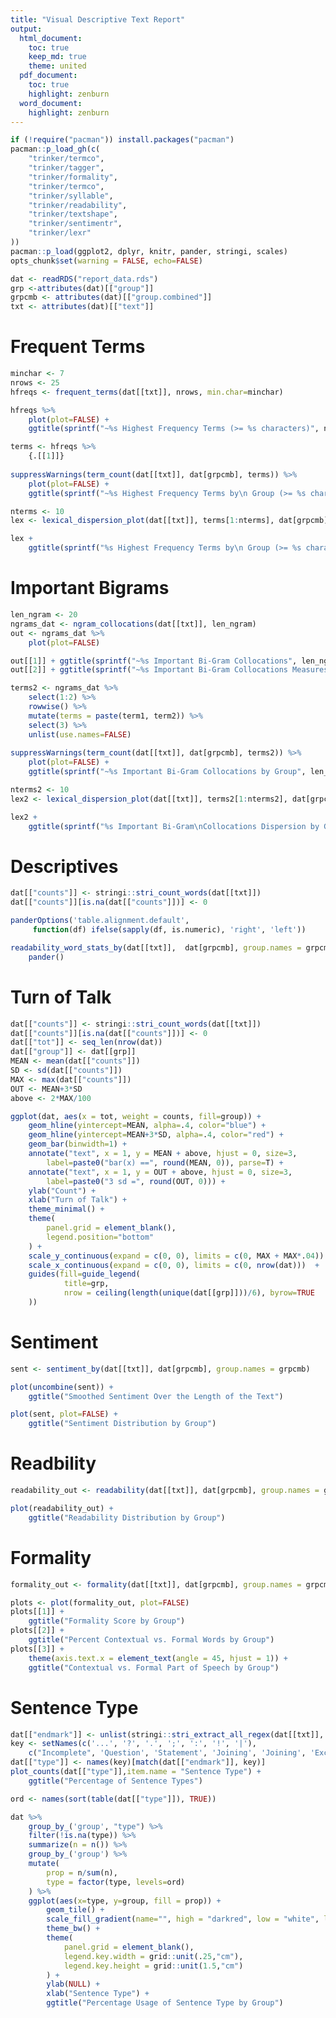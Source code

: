 ```yaml
---
title: "Visual Descriptive Text Report"
output:
  html_document:
    toc: true
    keep_md: true     
    theme: united
  pdf_document:
    toc: true
    highlight: zenburn
  word_document:
    highlight: zenburn
---
```


```r
if (!require("pacman")) install.packages("pacman")
pacman::p_load_gh(c(
    "trinker/termco", 
    "trinker/tagger", 
    "trinker/formality",
    "trinker/termco",
    "trinker/syllable", 
    "trinker/readability",
    "trinker/textshape",    
    "trinker/sentimentr",
    "trinker/lexr"
))
pacman::p_load(ggplot2, dplyr, knitr, pander, stringi, scales)
opts_chunk$set(warning = FALSE, echo=FALSE)
```


```r
dat <- readRDS("report_data.rds")
grp <-attributes(dat)[["group"]]
grpcmb <- attributes(dat)[["group.combined"]]
txt <- attributes(dat)[["text"]]
````


# Frequent Terms

```r
minchar <- 7
nrows <- 25
hfreqs <- frequent_terms(dat[[txt]], nrows, min.char=minchar) 

hfreqs %>%
    plot(plot=FALSE) +
    ggtitle(sprintf("~%s Highest Frequency Terms (>= %s characters)", nrows, minchar))
```


```r
terms <- hfreqs %>%
    {.[[1]]}
    
suppressWarnings(term_count(dat[[txt]], dat[grpcmb], terms)) %>%
    plot(plot=FALSE) +
    ggtitle(sprintf("~%s Highest Frequency Terms by\n Group (>= %s characters)", nrows, minchar))
```

```r
nterms <- 10
lex <- lexical_dispersion_plot(dat[[txt]], terms[1:nterms], dat[grpcmb], plot=FALSE)

lex + 
    ggtitle(sprintf("%s Highest Frequency Terms by\n Group (>= %s characters)", nterms, minchar))
```

# Important Bigrams

```r
len_ngram <- 20
ngrams_dat <- ngram_collocations(dat[[txt]], len_ngram)
out <- ngrams_dat %>%
    plot(plot=FALSE)

out[[1]] + ggtitle(sprintf("~%s Important Bi-Gram Collocations", len_ngram))
out[[2]] + ggtitle(sprintf("~%s Important Bi-Gram Collocations Measures", len_ngram))
```


```r
terms2 <- ngrams_dat %>%
    select(1:2) %>%
    rowwise() %>%
    mutate(terms = paste(term1, term2)) %>%
    select(3) %>%
    unlist(use.names=FALSE)
    
suppressWarnings(term_count(dat[[txt]], dat[grpcmb], terms2)) %>%
    plot(plot=FALSE) +
    ggtitle(sprintf("~%s Important Bi-Gram Collocations by Group", len_ngram))
```

```r
nterms2 <- 10
lex2 <- lexical_dispersion_plot(dat[[txt]], terms2[1:nterms2], dat[grpcmb], plot=FALSE)

lex2 + 
    ggtitle(sprintf("%s Important Bi-Gram\nCollocations Dispersion by Group", nterms, minchar))
```

# Descriptives

```r
dat[["counts"]] <- stringi::stri_count_words(dat[[txt]])
dat[["counts"]][is.na(dat[["counts"]])] <- 0

panderOptions('table.alignment.default',
     function(df) ifelse(sapply(df, is.numeric), 'right', 'left'))

readability_word_stats_by(dat[[txt]],  dat[grpcmb], group.names = grpcmb) %>%
    pander()
```

# Turn of Talk

```r
dat[["counts"]] <- stringi::stri_count_words(dat[[txt]])
dat[["counts"]][is.na(dat[["counts"]])] <- 0
dat[["tot"]] <- seq_len(nrow(dat))
dat[["group"]] <- dat[[grp]]
MEAN <- mean(dat[["counts"]])
SD <- sd(dat[["counts"]])
MAX <- max(dat[["counts"]])
OUT <- MEAN+3*SD
above <- 2*MAX/100

ggplot(dat, aes(x = tot, weight = counts, fill=group)) +
    geom_hline(yintercept=MEAN, alpha=.4, color="blue") +
    geom_hline(yintercept=MEAN+3*SD, alpha=.4, color="red") +    
    geom_bar(binwidth=1) +
    annotate("text", x = 1, y = MEAN + above, hjust = 0, size=3,
        label=paste0("bar(x) ==", round(MEAN, 0)), parse=T) +
    annotate("text", x = 1, y = OUT + above, hjust = 0, size=3,
        label=paste0("3 sd =", round(OUT, 0))) +    
    ylab("Count") +
    xlab("Turn of Talk") + 
    theme_minimal() +
    theme(
        panel.grid = element_blank(),
        legend.position="bottom"
    ) + 
    scale_y_continuous(expand = c(0, 0), limits = c(0, MAX + MAX*.04))  +
    scale_x_continuous(expand = c(0, 0), limits = c(0, nrow(dat)))  +    
    guides(fill=guide_legend(
            title=grp,
            nrow = ceiling(length(unique(dat[[grp]]))/6), byrow=TRUE
    )) 
```


# Sentiment


```r
sent <- sentiment_by(dat[[txt]], dat[grpcmb], group.names = grpcmb)

plot(uncombine(sent)) +
    ggtitle("Smoothed Sentiment Over the Length of the Text")
```

```r
plot(sent, plot=FALSE) +
    ggtitle("Sentiment Distribution by Group")
```


# Readbility

```r
readability_out <- readability(dat[[txt]], dat[grpcmb], group.names = grpcmb)

plot(readability_out) +
    ggtitle("Readability Distribution by Group")
```

# Formality

```r
formality_out <- formality(dat[[txt]], dat[grpcmb], group.names = grpcmb)

plots <- plot(formality_out, plot=FALSE) 
plots[[1]] + 
    ggtitle("Formality Score by Group")
plots[[2]] + 
    ggtitle("Percent Contextual vs. Formal Words by Group")
plots[[3]] + 
    theme(axis.text.x = element_text(angle = 45, hjust = 1)) + 
    ggtitle("Contextual vs. Formal Part of Speech by Group")
```


# Sentence Type

```r
dat[["endmark"]] <- unlist(stringi::stri_extract_all_regex(dat[[txt]], "((\\.{3})|([?.;:!|]))$"))
key <- setNames(c('...', '?', '.', ';', ':', '!', '|'), 
    c("Incomplete", 'Question', 'Statement', 'Joining', 'Joining', 'Exclamation', 'Incomplete'))
dat[["type"]] <- names(key)[match(dat[["endmark"]], key)]
plot_counts(dat[["type"]],item.name = "Sentence Type") + 
    ggtitle("Percentage of Sentence Types")
```

```r
ord <- names(sort(table(dat[["type"]]), TRUE))

dat %>%
    group_by_('group', "type") %>%
    filter(!is.na(type)) %>%
    summarize(n = n()) %>%
    group_by_('group') %>%
    mutate(
        prop = n/sum(n),
        type = factor(type, levels=ord)
    ) %>%
    ggplot(aes(x=type, y=group, fill = prop)) +
        geom_tile() +
        scale_fill_gradient(name="", high = "darkred", low = "white", label = scales::percent) +
        theme_bw() +
        theme(
            panel.grid = element_blank(),
            legend.key.width = grid::unit(.25,"cm"),
            legend.key.height = grid::unit(1.5,"cm")
        ) +
        ylab(NULL) +
        xlab("Sentence Type") +
        ggtitle("Percentage Usage of Sentence Type by Group")
```




